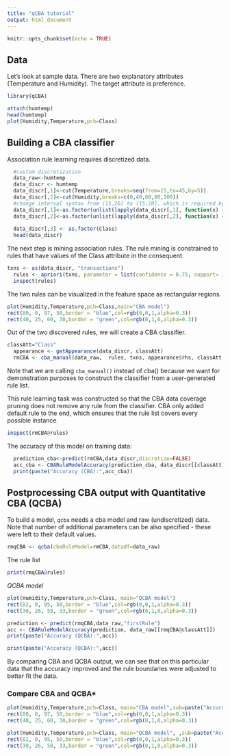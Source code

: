 ```yaml
---
title: "qCBA tutorial"
output: html_document
---
```


```r
knitr::opts_chunk$set(echo = TRUE)
```

## Data

Let's look at sample data. There are two explanatory attributes (Temperature and Humidity). The target attribute is preference. 


```r
library(qCBA)
```


```r
attach(humtemp)
head(humtemp)
plot(Humidity,Temperature,pch=Class)
```

## Building a CBA classifier
Association rule learning requires discretized data.


```r
  #custom discretization
  data_raw<-humtemp
  data_discr <- humtemp
  data_discr[,1]<-cut(Temperature,breaks=seq(from=15,to=45,by=5))
  data_discr[,2]<-cut(Humidity,breaks=c(0,40,60,80,100))
  #change interval syntax from (15,20] to (15;20], which is required by MARC
  data_discr[,1]<-as.factor(unlist(lapply(data_discr[,1], function(x) {gsub(",", ";", x)})))
  data_discr[,2]<-as.factor(unlist(lapply(data_discr[,2], function(x) {gsub(",", ";", x)})))
  
  data_discr[,3] <- as.factor(Class)
  head(data_discr)

```
The next step is mining association rules. The rule mining is constrained to rules that have values of the Class attribute in the consequent.

```r
txns <- as(data_discr, "transactions")
  rules <- apriori(txns, parameter = list(confidence = 0.75, support= 3/nrow(data_discr), minlen=1, maxlen=5))
  inspect(rules)
```
The two rules can be visualized in the feature space as rectangular regions. 

```r
plot(Humidity,Temperature,pch=Class,main="CBA model")
rect(80, 0, 97, 50,border = "blue",col=rgb(0,0,1,alpha=0.3))
rect(40, 25, 60, 30,border = "green",col=rgb(0,1,0,alpha=0.3))
```


Out of the two discovered rules, we will create a CBA classifier.
```r
classAtt="Class"
  appearance <- getAppearance(data_discr, classAtt)
  rmCBA <- cba_manual(data_raw,  rules, txns, appearance$rhs, classAtt, cutp= list(), pruning_options=NULL)
```
Note that we are calling `cba_manual()` instead of cba() because we want for demonstration purposes to construct the classifier from a user-generated rule list.

This rule learning task was constructed so that the CBA data coverage pruning does not remove any rule from the classifier. CBA only added default rule to the end, which ensures that the rule list  covers every possible instance.

```r
inspect(rmCBA@rules)
```
The accuracy of this model on training data:
```r
  prediction_cba<-predict(rmCBA,data_discr,discretize=FALSE)
  acc_cba <- CBARuleModelAccuracy(prediction_cba, data_discr[[classAtt]])
  print(paste("Accuracy (CBA):",acc_cba))
```
## Postprocessing CBA output with Quantitative CBA (QCBA)

To build a model, `qcba` needs a cba model and raw (undiscretized) data. Note that number of additional parameters can be also specified - these were left to their default values.
```r
rmqCBA <- qcba(cbaRuleModel=rmCBA,datadf=data_raw)
```
The rule list 

```r
print(rmqCBA@rules)
```
*QCBA model*

```r
plot(Humidity,Temperature,pch=Class, main="QCBA model")
rect(82, 0, 95, 50,border = "blue",col=rgb(0,0,1,alpha=0.3))
rect(30, 26, 58, 33,border = "green",col=rgb(0,1,0,alpha=0.3))
```

```r
prediction <- predict(rmqCBA,data_raw,"firstRule")
acc <- CBARuleModelAccuracy(prediction, data_raw[[rmqCBA@classAtt]])
print(paste("Accuracy (QCBA):",acc))
```

```r
print(paste("Accuracy (QCBA):",acc))
```
By comparing CBA and QCBA output, we can see that on this particular data that the accuracy improved and the rule boundaries were adjusted to better fit the data. 

### Compare CBA and QCBA*

```r
plot(Humidity,Temperature,pch=Class, main="CBA model",sub=paste("Accuracy:",round(acc_cba,2)))
rect(80, 0, 97, 50,border = "blue",col=rgb(0,0,1,alpha=0.3))
rect(40, 25, 60, 30,border = "green",col=rgb(0,1,0,alpha=0.3))

plot(Humidity,Temperature,pch=Class, main="QCBA model", ,sub=paste("Accuracy:",round(acc,2)))
rect(82, 0, 95, 50,border = "blue",col=rgb(0,0,1,alpha=0.3))
rect(30, 26, 58, 33,border = "green",col=rgb(0,1,0,alpha=0.3))

```
